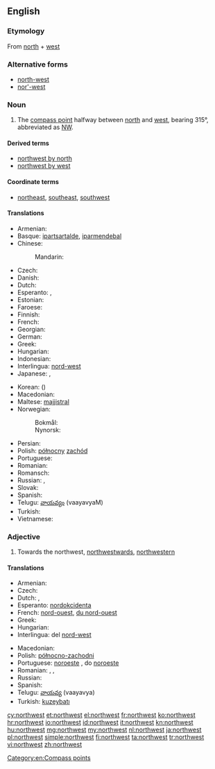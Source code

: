 {{wikipedia|dab=Northwest}}
==English==

===Etymology===
From [[north]] + [[west]]

===Alternative forms===
* [[north-west]]
* [[nor'-west]]

===Noun===
{{en-noun}}

# The [[compass point]] halfway between [[north]] and [[west]], bearing 315°, abbreviated as [[NW]].

====Derived terms====
* [[northwest by north]]
* [[northwest by west]]

====Coordinate terms====
* {{sense|compass point}} [[northeast]], [[southeast]], [[southwest]]

====Translations====
{{trans-top|compass point}}
* Armenian: {{t-|hy|հյուսիս-արևմուտք|tr=hyusis-arevmutk’|sc=Armn}}
* Basque: [[ipartsartalde]], [[iparmendebal]]
* Chinese:
*: Mandarin: {{t|cmn|西北|tr=xīběi|sc=Hani}}
* Czech: {{t+|cs|severozápad|m}}
* Danish: {{t-|da|nordvest}}
* Dutch: {{t+|nl|noordwesten|n}}
* Esperanto: {{t-|eo|nordokcidento}}, {{t-|eo|norduesto}}
* Estonian: {{t-|et|loe}}
* Faroese: {{t-|fo|útnyrðingur|m}}
* Finnish: {{t+|fi|luode}}
* French: {{t+|fr|nord-ouest|m}}
* Georgian: {{t-|ka|ჩრდილო-დასავლეთი|tr=chrdilo-dasavleti|sc=Geor}}
* German: {{t+|de|Nordwesten|m}}
* Greek: {{t+|el|βορειοδυτικά|tr=voreiodytiká}}
* Hungarian: {{t+|hu|északnyugat}}
* Indonesian: {{t+|id|barat laut}}
* Interlingua: [[nord-west]]
* Japanese: {{t+|ja|北西|tr=ほくせい, hokúséi|sc=Jpan}}, {{qualifier|less common}} {{t+|ja|西北|tr=せいほく, seihoku|sc=Jpan}}
{{trans-mid}}
* Korean: {{t-|ko|북서|tr=bukseo|sc=Kore}} ({{t+|ko|北西|sc=Kore}})
* Macedonian: {{t-|mk|северозапад|m|tr=severozápad}}
* Maltese: [[majjistral]]
* Norwegian:
*: Bokmål: {{t-|nb|nordvest}}
*: Nynorsk: {{t-|nn|nordvest}}
* Persian: {{t-|fa|شمال غربی|tr=šamâl-e ğarbi|sc=fa-Arab}}
* Polish: [[północny]] [[zachód]] {{m}}
* Portuguese: {{t+|pt|noroeste|m}}
* Romanian: {{t-|ro|nord-vest|n}}
* Romansch: {{t-|rm|nordvest}}
* Russian: {{t+|ru|северо-запад|m|tr=sévero-západ}}, {{t+|ru|норд-вест|m|tr=nord-vést|sc=Cyrl}} {{qualifier|wind, nautical}}
* Slovak: {{t-|sk|severozápad|m}}
* Spanish: {{t-|es|noroeste|m}}
* Telugu: [[వాయవ్యం]] (vaayavyaM)
* Turkish: {{t+|tr|kuzeybatı}}
* Vietnamese: {{t-|vi|phía tây bắc}}
{{trans-bottom}}

===Adjective===
{{en-adj|-}}

# Towards the northwest, [[northwestward]]s, [[northwestern]]

====Translations====
{{trans-top|towards the northwest}}
* Armenian: {{t-|hy|հյուսիսարևմտյան|tr=hyusisarevmtyan|sc=Armn}}
* Czech: {{t+|cs|severozápadní}}
* Dutch: {{t+|nl|noordwest}}, {{t-|nl|noordwestelijk}}
* Esperanto: [[nordokcidenta]]
* French: [[nord-ouest]], [[du nord-ouest]]
* Greek: {{t+|el|βορειοδυτικός|tr=voreiodytikós}}
* Hungarian: {{t-|hu|északnyugati}}
* Interlingua: del [[nord-west]]
{{trans-mid}}
* Macedonian: {{t-|mk|северозападно|tr=severozápadno}}
* Polish: [[północno-zachodni]] {{m}}
* Portuguese: [[noroeste]] {{m|f}}, do [[noroeste]]
* Romanian: {{t-|ro|de nord-vest|m|f|n}}, {{t-|ro|nordvestic|m|n}}, {{t-|ro|nordvestică|f}}
* Russian: {{t+|ru|северо-западный|tr=sévero-západnyj}}
* Spanish: {{t-|es|noroeste|alt=del noroeste}}
* Telugu: [[వాయవ్య]] (vaayavya)
* Turkish: [[kuzeybatı]]
{{trans-bottom}}

[[Category:en:Compass points]]

[[cy:northwest]]
[[et:northwest]]
[[el:northwest]]
[[fr:northwest]]
[[ko:northwest]]
[[hr:northwest]]
[[io:northwest]]
[[id:northwest]]
[[it:northwest]]
[[kn:northwest]]
[[hu:northwest]]
[[mg:northwest]]
[[my:northwest]]
[[nl:northwest]]
[[ja:northwest]]
[[pl:northwest]]
[[simple:northwest]]
[[fi:northwest]]
[[ta:northwest]]
[[tr:northwest]]
[[vi:northwest]]
[[zh:northwest]]